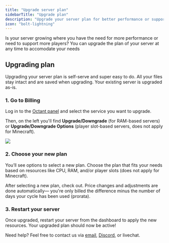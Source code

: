 ```yaml
---
title: "Upgrade server plan"
sidebarTitle: "Upgrade plan"
description: "Upgrade your server plan for better performance or support more players"
icon: "bolt-lightning"
---
```


Is your server growing where you have the need for more performance or need to support more players? You can upgrade the plan of your server at any time to accomodate your needs

## Upgrading plan

Upgrading your server plan is self-serve and super easy to do. All your files stay intact and are saved when upgrading. Your existing server is upgraded as-is.

### 1. Go to Billing

Log in to the [Octant panel](https://my.octant.sh) and select the service you want to upgrade.

Then, on the left you'll find **Upgrade/Downgrade** (for RAM-based servers) or **Upgrade/Downgrade Options** (player slot-based servers, does not apply for Minecraft).

<Frame>
  <img src="https://i.imgur.com/hpeikxd.jpeg" />
</Frame>

### 2. Choose your new plan

You’ll see options to select a new plan. Choose the plan that fits your needs based on resources like CPU, RAM, and/or player slots (does not apply for Minecraft).

After selecting a new plan, check out. Price changes and adjustments are done automatically— you're only billed the difference minus the number of days your cycle has been used (prorata).

### 3. Restart your server

Once upgraded, restart your server from the dashboard to apply the new resources. Your upgraded plan should now be active!

Need help? Feel free to contact us via [email](mailto:support@octant.sh), [Discord](https://discord.gg/compute), or livechat.